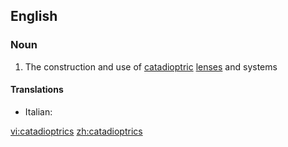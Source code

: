 ==English==

===Noun===
{{en-noun|-}}

#{{optics}} The construction and use of [[catadioptric]] [[lens]]es and systems

====Translations====
{{top}}
* Italian: {{t-|it|catadiottrica|f}}
{{mid}}

{{bottom}}

[[vi:catadioptrics]]
[[zh:catadioptrics]]